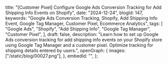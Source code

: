   title:
    "[Customer Pixel] Configure Google Ads Conversion Tracking for Add Shipping Info Events on Shopify",
  date: "2024-12-24",
  blogId: 147,
  keywords:
    "Google Ads Conversion Tracking, Shopify, Add Shipping Info Event, Google Tag Manager, Customer Pixel, Ecommerce Analytics",
  tags: [
    "Google Ads",
    "Shopify",
    "Add Shipping Info",
    "Google Tag Manager",
    "Customer Pixel",
  ],
  draft: false,
  description:
    "Learn how to set up Google Ads conversion tracking for add shipping info events on your Shopify store using Google Tag Manager and a customer pixel. Optimize tracking for shipping details entered by users.",
  openGraph: {
    images: ["/static/blog/00027.png"],
  },
  embedId: "",
};

<DataLayerCodeBlock fileName="add_shipping_info.js" />
